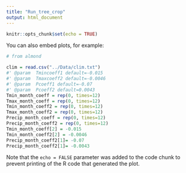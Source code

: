 ```yaml
---
title: "Run_tree_crop"
output: html_document
---
```


```r
knitr::opts_chunk$set(echo = TRUE)
```


You can also embed plots, for example:

```r
# from almond

clim = read.csv("../Data/clim.txt")
#' @param  Tmincoeff1 default=-0.015
#' @param  Tmaxcoeff2 default=-0.0046
#' @param  Pcoeff1 default=-0.07
#' @param  Pcoeff2 default=0.0043
Tmin_month_coeff = rep(0, times=12)
Tmax_month_coeff = rep(0, times=12)
Tmin_month_coeff2 = rep(0, times=12)
Tmax_month_coeff2 = rep(0, times=12)
Precip_month_coeff = rep(0, times=12)
Precip_month_coeff2 = rep(0, times=12)
Tmin_month_coeff[2] = -0.015
Tmin_month_coeff2[2] = -0.0046
Precip_month_coeff2[1]= -0.07
Precip_month_coeff2[1]= -0.0043
```

Note that the `echo = FALSE` parameter was added to the code chunk to prevent printing of the R code that generated the plot.
